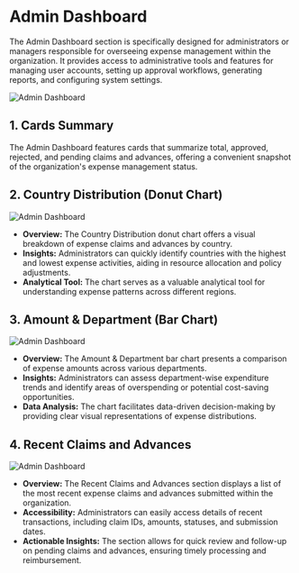 # Admin Dashboard

The Admin Dashboard section is specifically designed for administrators or managers 
responsible for overseeing expense management within the organization. It provides 
access to administrative tools and features for managing user accounts, setting up 
approval workflows, generating reports, and configuring system settings.

![Admin Dashboard](../image/admincard.png)

 ## 1. Cards Summary
   
   The Admin Dashboard features cards that summarize total, approved, rejected, and pending claims and advances, offering a convenient snapshot of the organization's expense management status.

 ## 2. Country Distribution (Donut Chart)

![Admin Dashboard](../image/admincountryanddepartment.png)


   - **Overview:** The Country Distribution donut chart offers a visual breakdown of expense claims and advances by country.
   - **Insights:** Administrators can quickly identify countries with the highest and lowest expense activities, aiding in resource allocation and policy adjustments.
   - **Analytical Tool:** The chart serves as a valuable analytical tool for understanding expense patterns across different regions.

 ## 3. Amount & Department (Bar Chart)

![Admin Dashboard](../image/admincountryanddepartment.png)


   - **Overview:** The Amount & Department bar chart presents a comparison of expense amounts across various departments.
   - **Insights:** Administrators can assess department-wise expenditure trends and identify areas of overspending or potential cost-saving opportunities.
   - **Data Analysis:** The chart facilitates data-driven decision-making by providing clear visual representations of expense distributions.

 ## 4. Recent Claims and Advances  

![Admin Dashboard](../image/adminrecentclaimandadvance.png)

   - **Overview:** The Recent Claims and Advances section displays a list of the most recent expense claims and advances submitted within the organization.
   - **Accessibility:** Administrators can easily access details of recent transactions, including claim IDs, amounts, statuses, and submission dates.
   - **Actionable Insights:** The section allows for quick review and follow-up on pending claims and advances, ensuring timely processing and reimbursement.

